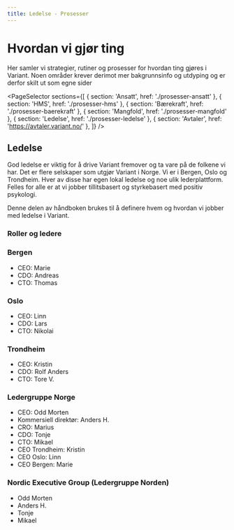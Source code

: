 ```yaml
---
title: Ledelse - Prosesser
---
```



# Hvordan vi gjør ting

Her samler vi strategier, rutiner og prosesser for hvordan ting gjøres i Variant. Noen områder krever derimot mer bakgrunnsinfo og utdyping og er derfor skilt ut som egne sider

<PageSelector
  sections={[
    { section: 'Ansatt', href: './prosesser-ansatt' },
    { section: 'HMS', href: './prosesser-hms' },
    { section: 'Bærekraft', href: './prosesser-baerekraft' },
    { section: 'Mangfold', href: './prosesser-mangfold' },
    { section: 'Ledelse', href: './prosesser-ledelse' },
    { section: 'Avtaler', href: 'https://avtaler.variant.no/' },
  ]}
/>

## Ledelse

God ledelse er viktig for å drive Variant fremover og ta vare på de folkene vi har.
Det er flere selskaper som utgjør Variant i Norge. Vi er i Bergen, Oslo og Trondheim.
Hver av disse har egen lokal ledelse og noe ulik lederplattform. Felles for alle er
at vi jobber tillitsbasert og styrkebasert med positiv psykologi.

Denne delen av håndboken brukes til å definere hvem og hvordan vi jobber med ledelse
i Variant.

### Roller og ledere

### Bergen

- CEO: Marie
- CDO: Andreas
- CTO: Thomas

### Oslo

- CEO: Linn
- CDO: Lars
- CTO: Nikolai

### Trondheim

- CEO: Kristin
- CDO: Rolf Anders
- CTO: Tore V.

### Ledergruppe Norge

- CEO: Odd Morten
- Kommersiell direktør: Anders H.
- CRO: Marius
- CDO: Tonje
- CTO: Mikael
- CEO Trondheim: Kristin
- CEO Oslo: Linn
- CEO Bergen: Marie

### Nordic Executive Group  (Ledergruppe Norden)

- Odd Morten
- Anders H.
- Tonje
- Mikael
